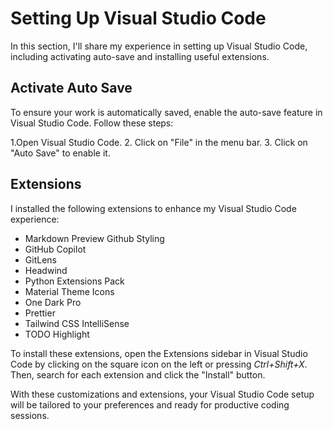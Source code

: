 # Setting Up Visual Studio Code
In this section, I'll share my experience in setting up Visual Studio Code, including activating auto-save and installing useful extensions.

## Activate Auto Save
To ensure your work is automatically saved, enable the auto-save feature in Visual Studio Code. Follow these steps:

1.Open Visual Studio Code.
2. Click on "File" in the menu bar.
3. Click on "Auto Save" to enable it.


## Extensions
I installed the following extensions to enhance my Visual Studio Code experience:

- Markdown Preview Github Styling
- GitHub Copilot
- GitLens
- Headwind
- Python Extensions Pack
- Material Theme Icons
- One Dark Pro
- Prettier
- Tailwind CSS IntelliSense
- TODO Highlight

To install these extensions, open the Extensions sidebar in Visual Studio Code by clicking on the square icon on the left or pressing _Ctrl+Shift+X_. Then, search for each extension and click the "Install" button.

With these customizations and extensions, your Visual Studio Code setup will be tailored to your preferences and ready for productive coding sessions.